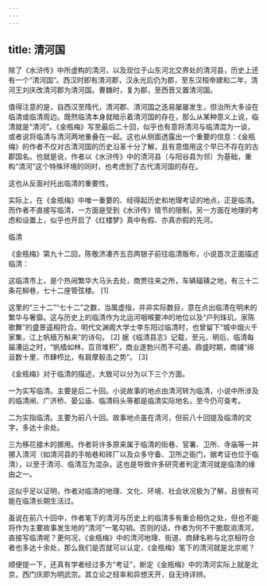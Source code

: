 ```yaml
---
---
---
```

title: 清河国
---




除了《水浒传》中所虚构的清河，以及现位于山东河北交界处的清河县，历史上还有一个“清河国”。西汉时即有清河郡，汉永光后仍为郡，至东汉桓帝建和二年，清河王刘庆改清河郡为清河国。曹魏时，复为郡，至西晋又置清河国。

值得注意的是，自西汉至隋代，清河郡、清河国之迭易屡屡发生，但治所大多设在临清或临清周边。既然临清本身就暗示着清河国的存在，那么从某种意义上说，临清就是“清河”。《金瓶梅》写至最后二十回，似乎也有意将清河与临清混为一谈，或者说将临清与清河两地重叠在一起。这也从侧面透露出一个重要的信息：《金瓶梅》的作者不仅对古清河国的历史沿革十分了解，且有意借用这个早已不存在的古郡国名。也就是说，作者以《水浒传》中的清河县（与阳谷县为邻）为基础，重构“清河”这个特殊环境的同时，也考虑到了古代清河国的存在。

这也从反面衬托出临清的重要性。

实际上，在《金瓶梅》中唯一重要的、经得起历史和地理考证的地点，正是临清。而作者不直接写临清，一方面是受到《水浒传》情节的限制，另一方面在地理的考虑和设置上，似乎也开启了《红楼梦》真中有假、亦真亦假的先河。

临清

《金瓶梅》第九十二回，陈敬济凑齐五百两银子前往临清贩布，小说首次正面描述临清：

这临清市上，是个热闹繁华大马头去处，商贾往来之所，车辆辐辏之地，有三十二条花柳巷，七十二座管弦楼。 [1]

这里的“三十二”“七十二”之数，当属虚指，并非实际数目，意在点出临清在明末的繁华与奢靡。这与历史上的临清作为北运河咽喉要冲的地位以及“户列珠玑，家陈歌舞”的盛景遥相符合。明代文渊阁大学士李东阳过临清时，也曾留下“城中烟火千家集，江上帆樯万斛来”的诗句。 [2] 据《临清县志》记载，至元、明后，临清每届漕运之时，“帆樯如林，百货堆积”，商业遂勃兴而不可遏。鼎盛时期，商铺“绵亘数十里，市肆栉比，有肩摩毂击之势”。 [3]

《金瓶梅》对于临清的描述，大致可以分为以下三个方面。

一为实写临清。主要是后二十回。小说故事的地点由清河转为临清，小说中所涉及的临清闸、广济桥、晏公庙、临清码头等都是临清实际地名，至今仍可查考。

二为实指临清。主要为前八十回。故事地点虽在清河，但前八十回提及临清的文字，多达十余处。

三为移花接木的挪用。作者将许多原来属于临清的街巷、官署、卫所、寺庙等一并挪入清河（如清河县的手帕巷和砖厂以及众多守备、卫所之衙门，据考证也位于临清），以至于清河、临清互为混杂。这也是导致许多研究者判定清河就是临清的缘由之一。

这似乎足以证明，作者对临清的地理、文化、环境、社会状况极为了解，且很有可能在临清长期生活过。

虽说在前八十回中，作者笔下的清河与历史上的临清多有重合相仿之处，但也不能将作为主要故事发生地的“清河”一笔勾销。否则的话，作者为何不干脆取消清河，直接写临清呢？更何况，《金瓶梅》中的清河地理、街道、商肆名称与北京相符合者也多达十余处，那么我们是否就可以认定，《金瓶梅》笔下的清河就是北京呢？

顺便提一下，还真有学者经过多方“考证”，断定《金瓶梅》中的清河实际上就是北京，西门庆即为明武宗。其立论之轻率和异想天开，自无待详辨。